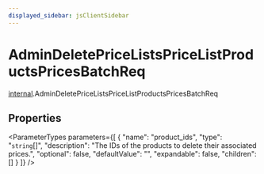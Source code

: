 ```yaml
---
displayed_sidebar: jsClientSidebar
---
```



# AdminDeletePriceListsPriceListProductsPricesBatchReq

[internal](../../modules/internal.mdx).AdminDeletePriceListsPriceListProductsPricesBatchReq

## Properties

<ParameterTypes parameters={[
  {
    "name": "product_ids",
    "type": "`string`[]",
    "description": "The IDs of the products to delete their associated prices.",
    "optional": false,
    "defaultValue": "",
    "expandable": false,
    "children": []
  }
]} />
